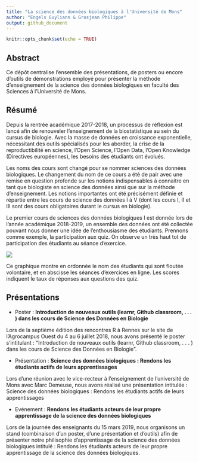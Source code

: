 ```yaml
---
title: "La science des données biologiques à l'Université de Mons"
author: "Engels Guyliann & Grosjean Philippe"
output: github_document
---
```


```r
knitr::opts_chunk$set(echo = TRUE)
```

## Abstract

Ce dépôt centralise l’ensemble des présentations, de posters ou encore d’outils de démonstrations employé pour présenter la méthode d’enseignement de la science des données biologiques en faculté des Sciences à l’Université de Mons.

## Résumé 

Depuis la rentrée académique 2017-2018, un processus de réflexion est lancé afin de renouveler l’enseignement de la biostatistique au sein du cursus de biologie. Avec la masse de données en croissance exponentielle, nécessitant des outils spécialisés pour les aborder, la crise de la reproductibilité́ en science, l’Open Science, l’Open Data, l’Open Knowledge (Directives européennes), les besoins des étudiants ont évolués.

Les noms des cours sont changé pour se nommer sciences des données biologiques. Le changement du nom de ce cours a été de pair avec une remise en question profonde sur les notions indispensables à connaitre en tant que biologiste en science des données ainsi que sur la méthode d’enseignement. Les notions importantes ont été précisément définie et répartie entre les cours de science des données I à V (dont les cours I, II et III sont des cours obligatoires durant le cursus en biologie). 

Le premier cours de sciences des données biologiques I est donnée lors de l'année académique 2018-2019, un ensemble des données ont été collectée pouvant nous donner une idée de l'enthousiasme des étudiants. Prennons comme exemple, la participation aux quiz. On observe un très haut tot de participation des étudiants au séance d'exercice.

![](figure/progression.png)

Ce graphique montre en ordonnée le nom des étudiants qui sont floutée volontaire, et en abscisse les séances d'exercices en ligne. Les scores indiquent le taux de réponses aux questions des quiz. 

## Présentations

- Poster : **Introduction de nouveaux outils (learnr, Github classroom, . . . ) dans les cours de Science des Données en Biologie**

Lors de la septième édition des rencontres R à Rennes sur le site de l'Agrocampus Ouest du 4 au 6 juillet 2018, nous avons présenté le poster s'intitulant : "Introduction de nouveaux outils (learnr, Github classroom, . . . ) dans les cours de Science des Données en Biologie".

- Présentation : **Science des données biologiques : Rendons les étudiants actifs de leurs apprentissages**

Lors d'une réunion avec le vice-recteur à l'enseignement de l'université de Mons avec Marc Demeuse, nous avons réalisé une présentation intitulée : Science des données biologiques : Rendons les étudiants actifs de leurs apprentissages

- Evénement : **Rendons les étudiants acteurs de leur propre apprentissage de la science des données biologiques**

Lors de la journée des enseignants du 15 mars 2019, nous organisons un stand (combinaison d'un poster, d'une présentation et d'outils) afin de présenter notre philisophie d'apprentissage de la science des données biologiques intitulé : Rendons les étudiants acteurs de leur propre apprentissage de la science des données biologiques.
